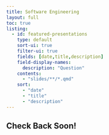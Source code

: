 ```yaml
---
title: Software Engineering
layout: full
toc: true
listing:
  - id: featured-presentations
    type: default
    sort-ui: true
    filter-ui: true
    fields: [date,title,description]
    field-display-names:
      description: "Question"
    contents:
      - "slides/**/*.qmd"
    sort:
      - "date"
      - "title"
      - "description"
---
```


## Check Back Soon!

:::{#featured-presentations}
:::
